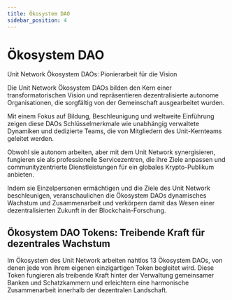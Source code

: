 ```yaml
---
title: Ökosystem DAO
sidebar_position: 4
---
```


# Ökosystem DAO

Unit Network Ökosystem DAOs: Pionierarbeit für die Vision

Die Unit Network Ökosystem DAOs bilden den Kern einer transformatorischen Vision und repräsentieren dezentralisierte autonome Organisationen, die sorgfältig von der Gemeinschaft ausgearbeitet wurden.

Mit einem Fokus auf Bildung, Beschleunigung und weltweite Einführung zeigen diese DAOs Schlüsselmerkmale wie unabhängig verwaltete Dynamiken und dedizierte Teams, die von Mitgliedern des Unit-Kernteams geleitet werden.

Obwohl sie autonom arbeiten, aber mit dem Unit Network synergisieren, fungieren sie als professionelle Servicezentren, die ihre Ziele anpassen und communityzentrierte Dienstleistungen für ein globales Krypto-Publikum anbieten.

Indem sie Einzelpersonen ermächtigen und die Ziele des Unit Network beschleunigen, veranschaulichen die Ökosystem DAOs dynamisches Wachstum und Zusammenarbeit und verkörpern damit das Wesen einer dezentralisierten Zukunft in der Blockchain-Forschung.

## Ökosystem DAO Tokens: Treibende Kraft für dezentrales Wachstum

Im Ökosystem des Unit Network arbeiten nahtlos 13 Ökosystem DAOs, von denen jede von ihrem eigenen einzigartigen Token begleitet wird. Diese Token fungieren als treibende Kraft hinter der Verwaltung gemeinsamer Banken und Schatzkammern und erleichtern eine harmonische Zusammenarbeit innerhalb der dezentralen Landschaft.


<DocCardList />
